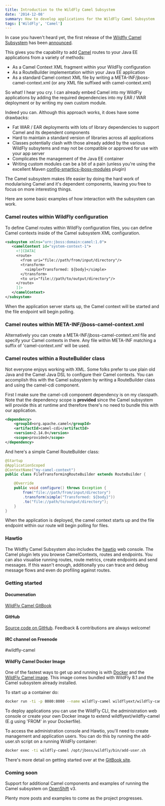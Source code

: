 ```yaml
---
title: Introduction to the WildFly Camel Subsystem
date: '2014-12-08'
summary: How to develop applications for the WildFly Camel Subsystem
tags: ['WildFly', 'Camel']
---
```


In case you haven't heard yet, the first release of the [Wildfly Camel Subsystem](https://github.com/wildfly-extras/wildfly-camel) has been  [announced](http://camel.465427.n5.nabble.com/Camel-subsystem-on-WildFly-td5759852.html).

This gives you the capability to add [Camel](http://camel.apache.org/) routes to your Java EE applications from a variety of methods:

* As a Camel Context XML fragment within your WildFly configuration
* As a RouteBuilder implementation within your Java EE application
* As a standard Camel context XML file by writing a META-INF/jboss-camel-context.xml (or any XML file suffixed with camel-context.xml)

So what! I hear you cry. I can already embed Camel into my WildFly applications by adding the required dependencies into my EAR / WAR deployment or by writing my own custom module.

Indeed you can. Although this approach works, it does have some drawbacks:

* Fat WAR / EAR deployments with lots of library dependencies to support Camel and its dependent components
* Hard to maintain a standard version of libraries across all applications
* Classes potentially clash with those already added by the various WildFly subsytems and may not be compatible or approved for use with your app server
* Complicates the management of the Java EE container
* Writing custom modules can be a bit of a pain (unless you're using the excellent Maven [config-smartics-jboss-modules](http://www.smartics.de/projects/productivity-a-ware/smartics-jboss-modules) plugin)

The Camel subsystem makes life easier by doing the hard work of modularising Camel and it's dependent components, leaving you free to focus on more interesting things.

Here are some basic examples of how interaction with the subsystem can work.

### Camel routes within WildFly configuration
To define Camel routes within WildFly configuration files, you can define Camel contexts inside of the Camel subsystem XML configuration.

```xml
<subsystem xmlns="urn:jboss:domain:camel:1.0">
   <camelContext id="system-context-1">
     <![CDATA[
     <route>
       <from uri="file://path/from/input/directory"/>
       <transform>
         <simple>Transformed: ${body}</simple>
       </transform>
       <to uri="file://path/to/output/directory"/>
     </route>
     ]]>
   </camelContext>
</subsystem>
```

When the application server starts up, the Camel context will be started and the file endpoint will begin polling.

### Camel routes within META-INF/jboss-camel-context.xml
Alternatively you can create a META-INF/jboss-camel-context.xml file and specify your Camel contexts in there. Any file within META-INF matching a suffix of 'camel-context.xml' will be used.

### Camel routes within a RouteBuilder class
Not everyone enjoys working with XML. Some folks prefer to use plain old Java and the Camel Java DSL to configure their Camel contexts. You can accomplish this with the Camel subsystem by writing a RouteBuilder class and using the camel-cdi component.

First I make sure the camel-cdi component dependency is on my classpath. Note that the dependency scope is **provided** since the Camel subsystem will provide this at runtime and therefore there's no need to bundle this with our application.

```xml
<dependency>
    <groupId>org.apache.camel</groupId>
    <artifactId>camel-cdi</artifactId>
    <version>2.14.0</version>
    <scope>provided</scope>
</dependency>
```

And here's a simple Camel RouteBuilder class:

```java
@Startup
@ApplicationScoped
@ContextName("my-camel-context")
public class FileTransformingRouteBuilder extends RouteBuilder {

    @Override
    public void configure() throws Exception {
        from("file://path/from/input/directory")
        .transform(simple("Transformed: ${body}"))
        .to("file://path/to/output/directory");
    }
}
```

When the application is deployed, the camel context starts up and the file endpoint within our route will begin polling for files.

### Hawtio

The Wildfly Camel Subsystem also includes the [hawtio](http://hawt.io) web console. The Camel plugin lets you browse CamelContexts, routes and endpoints. You can also visualise running routes, route metrics, create endpoints and send messages. If this wasn't enough, additionally you can trace and debug message flows and even do profiling against routes.

### Getting started

#### Documenation

[WildFly Camel GitBook](http://wildflyext.gitbooks.io/wildfly-camel/)

#### GitHub

[Source code on GitHub](https://github.com/wildfly-extras/wildfly-camel). Feedback & contributions are always welcome!

#### IRC channel on Freenode

\#wildfly-camel

#### WildFly Camel Docker Image

One of the fastest ways to get up and running is with [Docker](http://docker.io) and the [WildFly Camel image](https://registry.hub.docker.com/u/wildflyext/wildfly-camel/). This image comes bundled with WildFly 8.1 and the Camel subsystem already installed.

To start up a container do:

```bash
docker run -ti -p 8080:8080 --name wildfly-camel wildflyext/wildfly-camel
```

To deploy applications you can use the WildFly CLI, the administration web console or create your own Docker image to extend wildflyext/wildfly-camel (E.g using 'FROM' in your Dockerfile).

To access the administration console and Hawtio, you'll need to create management and application users. You can do this by running the add-user.sh script on a running WildFly container:

```bash
docker exec -ti wildfly-camel /opt/jboss/wildfly/bin/add-user.sh
```

There's more detail on getting started over at the [GitBook site](http://wildflyext.gitbooks.io/wildfly-camel/content/start/README.html).

### Coming soon

Support for additional Camel components and examples of running the Camel subsystem on [OpenShift](http://www.openshift.org/  ) v3.

Plenty more posts and examples to come as the project progresses.
